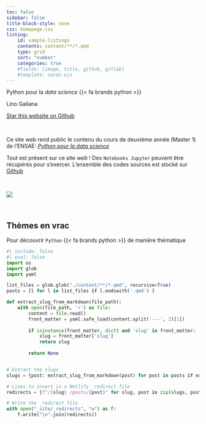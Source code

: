 ```yaml
---
toc: false
sidebar: false
title-block-style: none
css: homepage.css
listing:
    id: sample-listings
    contents: content/**/*.qmd
    type: grid
    sort: "number"
    categories: true
    #fields: [image, title, github, gitlab]
    #template: cards.ejs
---
```




::: {#hero-banner .column-screen}

:::: {.grid .column-page}

::::: {.headline .g-col-lg-6 .g-col-12 .g-col-md-12}

:::::: h1
Python pour la _data science_ {{< fa brands python >}}
::::::

:::::: h2
Lino Galiana
::::::

```{=html}
<a class="github-button" href="https://github.com/linogaliana/python-datascientist" data-icon="octicon-star" data-size="large" data-show-count="true" aria-label="Star this website on Github">Star this website on Github</a><script async defer src="https://buttons.github.io/buttons.js"></script>
```

<br>

Ce site web rend public le contenu du cours de deuxième année (Master 1) de l'ENSAE:
[*Python pour la data science*](https://www.ensae.fr/courses/1425-python-pour-le-data-scientist)
<a href="https://github.com/linogaliana/python-datascientist" class="github"><i class="fab fa-python"></i></a>

Tout est présent sur ce site _web_ ! Des `Notebooks Jupyter` peuvent être récupérés pour s'exercer. L'ensemble des codes sources est stocké sur [Github](https://github.com/linogaliana/python-datascientist)
<a href="https://github.com/linogaliana/python-datascientist" class="github"><i class="fab fa-github"></i></a>

<br>



:::::

::::: {.g-col-lg-6 .g-col-12 .g-col-md-12}
![](./word.png)
:::::

::::

:::

<br>

## Thèmes en vrac {.unnumbered}

Pour découvrir `Python` {{< fa brands python >}} de manière thématique


::: {#sample-listings}
:::


```python
#| include: false
#| eval: false
import os
import glob
import yaml

list_files = glob.glob("./content/**/*.qmd", recursive=True)
posts = [l for l in list_files if l.endswith('.qmd') ]

def extract_slug_from_markdown(file_path):
    with open(file_path, 'r') as file:
        content = file.read()
        front_matter = yaml.safe_load(content.split('---', 2)[1])
        
        if isinstance(front_matter, dict) and 'slug' in front_matter:
            slug = front_matter['slug']
            return slug
        
        return None


# Extract the slugs
slugs = {post: extract_slug_from_markdown(post) for post in posts if extract_slug_from_markdown(post) is not None}

# Lines to insert in a Netlify _redirect file
redirects = [f"/{slug} /posts/{post}" for slug, post in zip(slugs, posts)]

# Write the _redirect file
with open("_site/_redirects", "w") as f:
    f.write("\n".join(redirects))

```